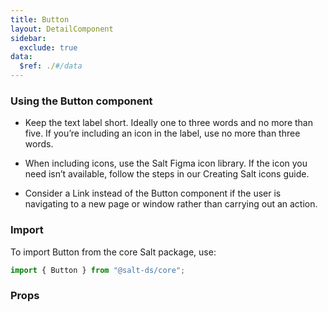 ```yaml
---
title: Button
layout: DetailComponent
sidebar:
  exclude: true
data:
  $ref: ./#/data
---
```


### Using the Button component

- Keep the text label short. Ideally one to three words and no more than five. If you’re including an icon in the label, use no more than three words.

- When including icons, use the Salt Figma icon library. If the icon you need isn’t available, follow the steps in our Creating Salt icons guide.

- Consider a Link instead of the Button component if the user is navigating to a new page or window rather than carrying out an action.

### Import

To import Button from the core Salt package, use:

```js
import { Button } from "@salt-ds/core";
```

### Props

<PropsTable componentName="Button" />
